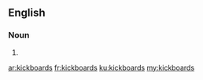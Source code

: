 ==English==

===Noun===
{{head|en|plural}}

# {{plural of|kickboard|lang=en}}

[[ar:kickboards]]
[[fr:kickboards]]
[[ku:kickboards]]
[[my:kickboards]]